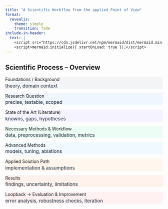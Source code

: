 ```yaml
---
title: "A Scientific Workflow from the applied Point of View"
format:
  revealjs:
    theme: simple
    transition: fade
include-in-header:
  text: |
    <script src="https://cdn.jsdelivr.net/npm/mermaid/dist/mermaid.min.js"></script>
    <script>mermaid.initialize({ startOnLoad: true });</script>      
---
```




## Scientific Process – Overview {.tightgrid}

<style>
:root{
  --c-primary:#6b7280; --bg-primary:#f3f4f6;
  --c-q:#2563eb;       --bg-q:#eff6ff;
  --c-lit:#7c3aed;     --bg-lit:#f5f3ff;
  --c-methods:#059669; --bg-methods:#ecfdf5;
  --c-adv:#0ea5e9;     --bg-adv:#f0f9ff;
  --c-path:#d97706;    --bg-path:#fff7ed;
  --c-results:#ea580c; --bg-results:#fff1eb;
  --c-loop:#dc2626;    --bg-loop:#fff1f2;
}

/* Layout: 2 Spalten, etwas größer */
.tightgrid .grid{
  display:grid; grid-template-columns:repeat(2,minmax(0,1fr));
  gap:.6rem 1.2rem; max-width:1200px; margin:0 auto;
}
@media (max-width:1100px){ .tightgrid .grid{ grid-template-columns:1fr; } }

/* Box-Stil: größer + Farbe deutlich sichtbar */
.tightgrid .box{
  padding:.4rem 0.6rem; border-radius:14px; border-width:2px; border-style:solid;
  text-align:center; font-size:1.05rem; line-height:1.2;
  box-shadow:0 2px 6px rgba(0,0,0,.06);
  font-weight:600;
}

/* Farben je Kategorie */
.primary{ border-color:var(--c-primary); background:var(--bg-primary); }
.q      { border-color:var(--c-q);       background:var(--bg-q); }
.lit    { border-color:var(--c-lit);     background:var(--bg-lit); }
.methods{ border-color:var(--c-methods); background:var(--bg-methods); }
.adv    { border-color:var(--c-adv);     background:var(--bg-adv); }
.path   { border-color:var(--c-path);    background:var(--bg-path); }
.results{ border-color:var(--c-results); background:var(--bg-results); }
.loop   { border-color:var(--c-loop);    background:var(--bg-loop); }

/* Untertitel etwas größer/kontrast */
.sub{ display:block; margin-top:.15rem; font-weight:500; font-size:.95rem; color:#374151; }
</style>

::: {.grid}
::: {.box .primary .fragment}
Foundations / Background  
<span class="sub">theory, domain context</span>
:::
::: {.box .q .fragment}
Research Question  
<span class="sub">precise, testable, scoped</span>
:::
::: {.box .lit .fragment}
State of the Art (Literature)  
<span class="sub">knowns, gaps, hypotheses</span>
:::
::: {.box .methods .fragment}
Necessary Methods & Workflow  
<span class="sub">data, preprocessing, validation, metrics</span>
:::
::: {.box .adv .fragment}
Advanced Methods  
<span class="sub">models, tuning, ablations</span>
:::

::: {.box .path .fragment}
Applied Solution Path  
<span class="sub">implementation & assumptions</span>
:::
::: {.box .results .fragment}
Results  
<span class="sub">findings, uncertainty, limitations</span>
:::
::: {.box .loop .fragment}
Loopback → Evaluation & Improvement  
<span class="sub">error analysis, robustness checks, iteration</span>
:::
:::
